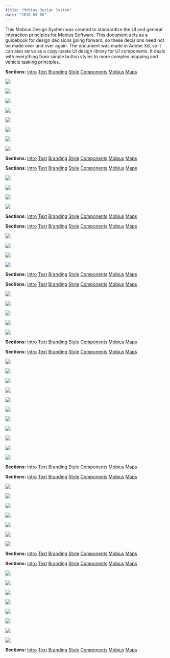 ```yaml
---
title: "Mobius Design System"
date: "2018-03-08"
---
```


This Mobius Design System was created to standardize the UI and general interaction principles for Mobius Software. This document acts as a guidebook for design decisions going forward, so these decisions need not be made over and over again. The document was made in Adobe Xd, so it can also serve as a copy-paste UI design library for UI components. It deals with everything from simple button styles to more complex mapping and vehicle tasking principles.

**Sections:** [Intro](/mobius-design-system/1/) [Text](/mobius-design-system/2/) [Branding](/mobius-design-system/3/) [Style](/mobius-design-system/4/) [Components](/mobius-design-system/5/) [Mobius](/mobius-design-system/6/) [Maps](/mobius-design-system/7/)

![](https://bradford.digital/bradford-digital/wp-content/uploads/mobius-design-system_01-a-HIG-1-Title.png)

![](https://bradford.digital/bradford-digital/wp-content/uploads/mobius-design-system_01-a-HIG-3-Intro.png)

![](https://bradford.digital/bradford-digital/wp-content/uploads/mobius-design-system_01-a-HIG-4-UX-Priority.png)

![](https://bradford.digital/bradford-digital/wp-content/uploads/mobius-design-system_01-b-App-Structure-1-Title.png)

![](https://bradford.digital/bradford-digital/wp-content/uploads/mobius-design-system_01-b-App-Structure-2-v8-Goals.png)

![](https://bradford.digital/bradford-digital/wp-content/uploads/mobius-design-system_01-b-App-Structure-3-Mobius-History.png)

![](https://bradford.digital/bradford-digital/wp-content/uploads/mobius-design-system_01-b-App-Structure-4-Diagram.png)

![](https://bradford.digital/bradford-digital/wp-content/uploads/mobius-design-system_01-b-App-Structure-5-Framework.png)

**Sections:** [Intro](/mobius-design-system/1/) [Text](/mobius-design-system/2/) [Branding](/mobius-design-system/3/) [Style](/mobius-design-system/4/) [Components](/mobius-design-system/5/) [Mobius](/mobius-design-system/6/) [Maps](/mobius-design-system/7/)

**Sections:** [Intro](/mobius-design-system/1/) [Text](/mobius-design-system/2/) [Branding](/mobius-design-system/3/) [Style](/mobius-design-system/4/) [Components](/mobius-design-system/5/) [Mobius](/mobius-design-system/6/) [Maps](/mobius-design-system/7/)

![](https://bradford.digital/bradford-digital/wp-content/uploads/mobius-design-system_02-Text-1-Title.png)

![](https://bradford.digital/bradford-digital/wp-content/uploads/mobius-design-system_02-Text-2-Fonts.png)

![](https://bradford.digital/bradford-digital/wp-content/uploads/mobius-design-system_02-Text-3-Typography.png)

![](https://bradford.digital/bradford-digital/wp-content/uploads/mobius-design-system_02-Text-4-Type-Sample.png)

**Sections:** [Intro](/mobius-design-system/1/) [Text](/mobius-design-system/2/) [Branding](/mobius-design-system/3/) [Style](/mobius-design-system/4/) [Components](/mobius-design-system/5/) [Mobius](/mobius-design-system/6/) [Maps](/mobius-design-system/7/)

**Sections:** [Intro](/mobius-design-system/1/) [Text](/mobius-design-system/2/) [Branding](/mobius-design-system/3/) [Style](/mobius-design-system/4/) [Components](/mobius-design-system/5/) [Mobius](/mobius-design-system/6/) [Maps](/mobius-design-system/7/)

![](https://bradford.digital/bradford-digital/wp-content/uploads/mobius-design-system_03-Branding-1-Title.png)

![](https://bradford.digital/bradford-digital/wp-content/uploads/mobius-design-system_03-Branding-2-Logo.png)

![](https://bradford.digital/bradford-digital/wp-content/uploads/mobius-design-system_03-Branding-3-Colors.png)

![](https://bradford.digital/bradford-digital/wp-content/uploads/mobius-design-system_03-Branding-4-Promotional-Materials.png)

**Sections:** [Intro](/mobius-design-system/1/) [Text](/mobius-design-system/2/) [Branding](/mobius-design-system/3/) [Style](/mobius-design-system/4/) [Components](/mobius-design-system/5/) [Mobius](/mobius-design-system/6/) [Maps](/mobius-design-system/7/)

**Sections:** [Intro](/mobius-design-system/1/) [Text](/mobius-design-system/2/) [Branding](/mobius-design-system/3/) [Style](/mobius-design-system/4/) [Components](/mobius-design-system/5/) [Mobius](/mobius-design-system/6/) [Maps](/mobius-design-system/7/)

![](https://bradford.digital/bradford-digital/wp-content/uploads/mobius-design-system_04-Style-1-Title.png)

![](https://bradford.digital/bradford-digital/wp-content/uploads/mobius-design-system_04-Style-2-Size-Spacing.png)

![](https://bradford.digital/bradford-digital/wp-content/uploads/mobius-design-system_04-Style-3-Interaction-States.png)

![](https://bradford.digital/bradford-digital/wp-content/uploads/mobius-design-system_04-Style-4-Status-States.png)

![](https://bradford.digital/bradford-digital/wp-content/uploads/mobius-design-system_04-Style-5-Color.png)

**Sections:** [Intro](/mobius-design-system/1/) [Text](/mobius-design-system/2/) [Branding](/mobius-design-system/3/) [Style](/mobius-design-system/4/) [Components](/mobius-design-system/5/) [Mobius](/mobius-design-system/6/) [Maps](/mobius-design-system/7/)

**Sections:** [Intro](/mobius-design-system/1/) [Text](/mobius-design-system/2/) [Branding](/mobius-design-system/3/) [Style](/mobius-design-system/4/) [Components](/mobius-design-system/5/) [Mobius](/mobius-design-system/6/) [Maps](/mobius-design-system/7/)

![](https://bradford.digital/bradford-digital/wp-content/uploads/mobius-design-system_05-Components-1-Title.png)

![](https://bradford.digital/bradford-digital/wp-content/uploads/mobius-design-system_05-Components-2-Icons.png)

![](https://bradford.digital/bradford-digital/wp-content/uploads/mobius-design-system_05-Components-2b-Icon-Library.png)

![](https://bradford.digital/bradford-digital/wp-content/uploads/mobius-design-system_05-Components-3-Buttons.png)

![](https://bradford.digital/bradford-digital/wp-content/uploads/mobius-design-system_05-Components-4-Inputs.png)

![](https://bradford.digital/bradford-digital/wp-content/uploads/mobius-design-system_05-Components-5-Forms.png)

![](https://bradford.digital/bradford-digital/wp-content/uploads/mobius-design-system_05-Components-6-Lists.png)

![](https://bradford.digital/bradford-digital/wp-content/uploads/mobius-design-system_05-Components-7-Scrolling-Pagination.png)

![](https://bradford.digital/bradford-digital/wp-content/uploads/mobius-design-system_05-Components-8-Notices.png)

![](https://bradford.digital/bradford-digital/wp-content/uploads/mobius-design-system_05-Components-9-Tables.png)

![](https://bradford.digital/bradford-digital/wp-content/uploads/mobius-design-system_05-Components-10-Media.png)

**Sections:** [Intro](/mobius-design-system/1/) [Text](/mobius-design-system/2/) [Branding](/mobius-design-system/3/) [Style](/mobius-design-system/4/) [Components](/mobius-design-system/5/) [Mobius](/mobius-design-system/6/) [Maps](/mobius-design-system/7/)

**Sections:** [Intro](/mobius-design-system/1/) [Text](/mobius-design-system/2/) [Branding](/mobius-design-system/3/) [Style](/mobius-design-system/4/) [Components](/mobius-design-system/5/) [Mobius](/mobius-design-system/6/) [Maps](/mobius-design-system/7/)

![](https://bradford.digital/bradford-digital/wp-content/uploads/mobius-design-system_06-Mobius-1-Title.png)

![](https://bradford.digital/bradford-digital/wp-content/uploads/mobius-design-system_06-Mobius-2-App-Structure.png)

![](https://bradford.digital/bradford-digital/wp-content/uploads/mobius-design-system_06-Mobius-3-Mode-Manager.png)

![](https://bradford.digital/bradford-digital/wp-content/uploads/mobius-design-system_06-Mobius-4-Sinlge-Layout.png)

![](https://bradford.digital/bradford-digital/wp-content/uploads/mobius-design-system_06-Mobius-5-Master-Detail-Layout.png)

![](https://bradford.digital/bradford-digital/wp-content/uploads/mobius-design-system_06-Mobius-7-Map-Layout.png)

![](https://bradford.digital/bradford-digital/wp-content/uploads/mobius-design-system_06-Mobius-8-Modals.png)

**Sections:** [Intro](/mobius-design-system/1/) [Text](/mobius-design-system/2/) [Branding](/mobius-design-system/3/) [Style](/mobius-design-system/4/) [Components](/mobius-design-system/5/) [Mobius](/mobius-design-system/6/) [Maps](/mobius-design-system/7/)

**Sections:** [Intro](/mobius-design-system/1/) [Text](/mobius-design-system/2/) [Branding](/mobius-design-system/3/) [Style](/mobius-design-system/4/) [Components](/mobius-design-system/5/) [Mobius](/mobius-design-system/6/) [Maps](/mobius-design-system/7/)

![](https://bradford.digital/bradford-digital/wp-content/uploads/mobius-design-system_10-Maps-1-Title.png)

![](https://bradford.digital/bradford-digital/wp-content/uploads/mobius-design-system_10-Maps-2-Map-Controls.png)

![](https://bradford.digital/bradford-digital/wp-content/uploads/mobius-design-system_10-Maps-3-Assets.png)

![](https://bradford.digital/bradford-digital/wp-content/uploads/mobius-design-system_10-Maps-4-Asset-States.png)

![](https://bradford.digital/bradford-digital/wp-content/uploads/mobius-design-system_10-Maps-5-Assignments.png)

![](https://bradford.digital/bradford-digital/wp-content/uploads/mobius-design-system_10-Maps-6-Teleop.png)

![](https://bradford.digital/bradford-digital/wp-content/uploads/mobius-design-system_10-Maps-7-Elements.png)

![](https://bradford.digital/bradford-digital/wp-content/uploads/mobius-design-system_10-Maps-8-Editing.png)

**Sections:** [Intro](/mobius-design-system/1/) [Text](/mobius-design-system/2/) [Branding](/mobius-design-system/3/) [Style](/mobius-design-system/4/) [Components](/mobius-design-system/5/) [Mobius](/mobius-design-system/6/) [Maps](/mobius-design-system/7/)
